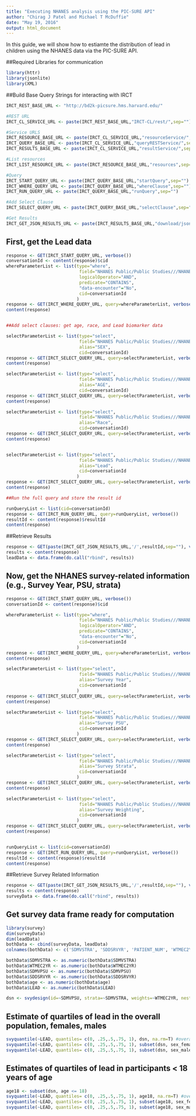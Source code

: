 ```yaml
---
title: "Executing NHANES analysis using the PIC-SURE API"
author: "Chirag J Patel and Michael T McDuffie"
date: "May 19, 2016"
output: html_document
---
```


In this guide, we will show how to estiamte the distribution of lead in children using the NHANES data via the PIC-SURE API.

##Required Libraries for communication
```r
library(httr)
library(jsonlite)
library(XML)
```

##Build Base Query Strings for interacting with IRCT

```r
IRCT_REST_BASE_URL <- "http://bd2k-picsure.hms.harvard.edu/"

#REST URL
IRCT_CL_SERVICE_URL <- paste(IRCT_REST_BASE_URL,"IRCT-CL/rest/",sep="")

#Service URLS
IRCT_RESOURCE_BASE_URL <- paste(IRCT_CL_SERVICE_URL,"resourceService/",sep="")
IRCT_QUERY_BASE_URL <- paste(IRCT_CL_SERVICE_URL,"queryRESTService/",sep="")
IRCT_RESULTS_BASE_URL <- paste(IRCT_CL_SERVICE_URL,"resultService/",sep="")

#List resources
IRCT_LIST_RESOURCE_URL <- paste(IRCT_RESOURCE_BASE_URL,"resources",sep="")

#Query
IRCT_START_QUERY_URL <- paste(IRCT_QUERY_BASE_URL,"startQuery",sep="")
IRCT_WHERE_QUERY_URL <- paste(IRCT_QUERY_BASE_URL,"whereClause",sep="")
IRCT_RUN_QUERY_URL <- paste(IRCT_QUERY_BASE_URL,"runQuery",sep="")

#Add Select Clause
IRCT_SELECT_QUERY_URL <- paste(IRCT_QUERY_BASE_URL,"selectClause",sep="")

#Get Results
IRCT_GET_JSON_RESULTS_URL <- paste(IRCT_RESULTS_BASE_URL,"download/json",sep="")
```


## First, get the Lead data
```r
response <- GET(IRCT_START_QUERY_URL, verbose())
conversationId <- content(response)$cid
whereParameterList <- list(type="where", 
                            field="NHANES Public/Public Studies///NHANES/NHANES/demographics/SEX/", 
                            logicalOperator="AND",
                            predicate="CONTAINS",
                            "data-encounter"="No",
                            cid=conversationId
                           )
response <- GET(IRCT_WHERE_QUERY_URL, query=whereParameterList, verbose())
content(response)


##Add select clauses: get age, race, and Lead biomarker data

selectParameterList <- list(type="select", 
                            field="NHANES Public/Public Studies///NHANES/NHANES/demographics/SEX/",
                            alias="SEX",
                            cid=conversationId)
response <- GET(IRCT_SELECT_QUERY_URL, query=selectParameterList, verbose())
content(response)

selectParameterList <- list(type="select", 
                            field="NHANES Public/Public Studies///NHANES/NHANES/demographics/AGE/",
                            alias="AGE",
                            cid=conversationId)
response <- GET(IRCT_SELECT_QUERY_URL, query=selectParameterList, verbose())
content(response)

selectParameterList <- list(type="select", 
                            field="NHANES Public/Public Studies///NHANES/NHANES/demographics/RACE/",
                            alias="Race",
                            cid=conversationId)
response <- GET(IRCT_SELECT_QUERY_URL, query=selectParameterList, verbose())
content(response)


selectParameterList <- list(type="select", 
                            field="NHANES Public/Public Studies///NHANES/NHANES/laboratory/heavy metals/Lead (ug/dL)", 
                            alias="Lead",
                            cid=conversationId
                           )
response <- GET(IRCT_SELECT_QUERY_URL, query=selectParameterList, verbose())
content(response)

##Run the full query and store the result id

runQueryList <- list(cid=conversationId)
response <- GET(IRCT_RUN_QUERY_URL, query=runQueryList, verbose())
resultId <- content(response)$resultId
content(response)
```

##Retrieve Results 
```r
response <- GET(paste(IRCT_GET_JSON_RESULTS_URL,'/',resultId,sep=""), verbose())
results <- content(response)
leadData <- data.frame(do.call("rbind", results))

```

## Now, get the NHANES survey-related information (e.g., Survey Year, PSU, strata)
```r

response <- GET(IRCT_START_QUERY_URL, verbose())
conversationId <- content(response)$cid

whereParameterList <- list(type="where", 
                            field="NHANES Public/Public Studies///NHANES/NHANES/demographics/SEX/", 
                            logicalOperator="AND",
                            predicate="CONTAINS",
                            "data-encounter"="No",
                            cid=conversationId
                           )
response <- GET(IRCT_WHERE_QUERY_URL, query=whereParameterList, verbose())
content(response)

selectParameterList <- list(type="select", 
                            field="NHANES Public/Public Studies///NHANES/NHANES/demographics/SDDSRVYR/", 
                            alias="Survey Year",
                            cid=conversationId
                           )
response <- GET(IRCT_SELECT_QUERY_URL, query=selectParameterList, verbose())
content(response)

selectParameterList <- list(type="select", 
                            field="NHANES Public/Public Studies///NHANES/NHANES/demographics/SDMVPSU/", 
                            alias="Survey PSU",
                            cid=conversationId
                           )
response <- GET(IRCT_SELECT_QUERY_URL, query=selectParameterList, verbose())
content(response)

selectParameterList <- list(type="select", 
                            field="NHANES Public/Public Studies///NHANES/NHANES/demographics/SDMVSTRA/", 
                            alias="Survey Strata",
                            cid=conversationId
                           )
response <- GET(IRCT_SELECT_QUERY_URL, query=selectParameterList, verbose())
content(response)

selectParameterList <- list(type="select", 
                            field="NHANES Public/Public Studies///NHANES/NHANES/demographics/WTMEC2YR/", 
                            alias="Survey Weighting",
                            cid=conversationId
                           )
response <- GET(IRCT_SELECT_QUERY_URL, query=selectParameterList, verbose())
content(response)


runQueryList <- list(cid=conversationId)
response <- GET(IRCT_RUN_QUERY_URL, query=runQueryList, verbose())
resultId <- content(response)$resultId
content(response)
```

##Retrieve Survey Related Information
```r
response <- GET(paste(IRCT_GET_JSON_RESULTS_URL,'/',resultId,sep=""), verbose())
results <- content(response)
surveyData <- data.frame(do.call("rbind", results))
```

## Get survey data frame ready for computation
```r
library(survey)
dim(surveyData)
dim(leadData)
bothData <- cbind(surveyData, leadData)
colnames(bothData) <- c('SDMVSTRA', 'SDDSRVYR', 'PATIENT_NUM', 'WTMEC2YR', 'SDMVPSU', 'LEAD', 'race_white', 'sex_male', 'sex_female', 'age', 'race_black', 'PATIENT_NUM2', 'race_mexican', 'race_other', 'race_other_hispanic') # rename column names for usability

bothData$SDMVSTRA <- as.numeric(bothData$SDMVSTRA)
bothData$WTMEC2YR <- as.numeric(bothData$WTMEC2YR)
bothData$SDMVPSU <- as.numeric(bothData$SDMVPSU)
bothData$SDDSRVYR <- as.numeric(bothData$SDDSRVYR)
bothData$age <- as.numeric(bothData$age)
bothData$LEAD <- as.numeric(bothData$LEAD)

dsn <- svydesign(id=~SDMVPSU, strata=~SDMVSTRA, weights=~WTMEC2YR, nest=T,data=subset(bothData, WTMEC2YR > 0)) ## create survey design object that accomodates NHANES data structure
```

## Estimate of quartiles of lead in the overall population, females, males
```r
svyquantile(~LEAD, quantiles= c(0, .25,.5,.75, 1), dsn, na.rm=T) #overall
svyquantile(~LEAD, quantiles= c(0, .25,.5,.75, 1), subset(dsn, sex_female == 'female') , na.rm=T) #females
svyquantile(~LEAD, quantiles= c(0, .25,.5,.75, 1), subset(dsn, sex_male == 'male') , na.rm=T) #males
```
## Estimates of quartiles of lead in participants < 18 years of age
```r
age18 <- subset(dsn, age <= 18)
svyquantile(~LEAD, quantiles= c(0, .25,.5,.75, 1), age18, na.rm=T) #overall
svyquantile(~LEAD, quantiles= c(0, .25,.5,.75, 1), subset(age18, sex_female == 'female') , na.rm=T) #females
svyquantile(~LEAD, quantiles= c(0, .25,.5,.75, 1), subset(age18, sex_male == 'male') , na.rm=T) #males

```